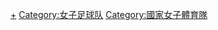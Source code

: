 {{Commonscat|Women's national association football teams}}

[[Category:国家足球队|+]]
[[Category:女子足球队|Category:女子足球队]]
[[Category:國家女子體育隊|Category:國家女子體育隊]]